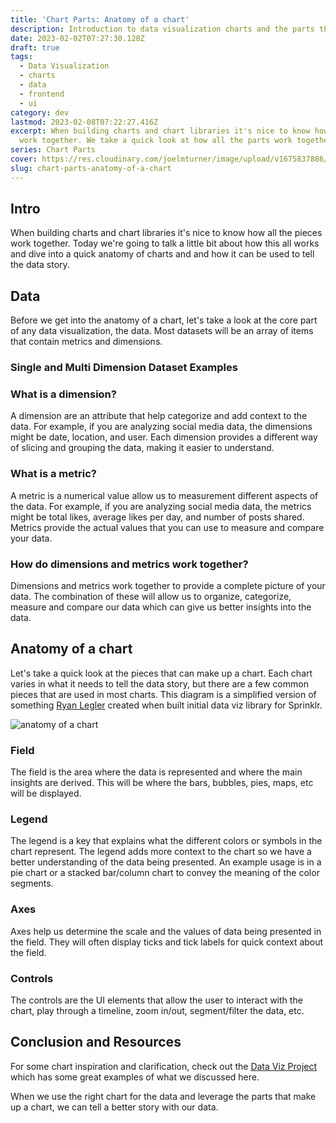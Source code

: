 ```yaml
---
title: 'Chart Parts: Anatomy of a chart'
description: Introduction to data visualization charts and the parts that make them up.
date: 2023-02-02T07:27:30.128Z
draft: true
tags:
  - Data Visualization
  - charts
  - data
  - frontend
  - ui
category: dev
lastmod: 2023-02-08T07:22:27.416Z
excerpt: When building charts and chart libraries it's nice to know how all the pieces
  work together. We take a quick look at how all the parts work together.
series: Chart Parts
cover: https://res.cloudinary.com/joelmturner/image/upload/v1675837886/Posts/anatomy_of_a_chart.jpg
slug: chart-parts-anatomy-of-a-chart
---
```



<YouTube youTubeId="jU5UbejrBhc" />

## Intro

When building charts and chart libraries it's nice to know how all the pieces work together. Today we're going to talk a little bit about how this all works and dive into a quick anatomy of charts and and how it can be used to tell the data story.

## Data

Before we get into the anatomy of a chart, let's take a look at the core part of any data visualization, the data. Most datasets will be an array of items that contain metrics and dimensions.

### Single and Multi Dimension Dataset Examples

<CodeSandbox codeSandboxId="react-single-and-stacked-bar-chart-with-visx-0ieqrf" />

### What is a dimension?

A dimension are an attribute that help categorize and add context to the data. For example, if you are analyzing social media data, the dimensions might be date, location, and user. Each dimension provides a different way of slicing and grouping the data, making it easier to understand.

### What is a metric?

A metric is a numerical value allow us to measurement different aspects of the data. For example, if you are analyzing social media data, the metrics might be total likes, average likes per day, and number of posts shared. Metrics provide the actual values that you can use to measure and compare your data.

### How do dimensions and metrics work together?

Dimensions and metrics work together to provide a complete picture of your data. The combination of these will allow us to organize, categorize, measure and compare our data which can give us better insights into the data.

## Anatomy of a chart

Let's take a quick look at the pieces that can make up a chart. Each chart varies in what it needs to tell the data story, but there are a few common pieces that are used in most charts. This diagram is a simplified version of something [Ryan Legler](https://www.linkedin.com/in/ryan-legler-b0807853) created when built initial data viz library for Sprinklr.

![anatomy of a chart](https://res.cloudinary.com/joelmturner/image/upload/v1675838326/Posts/anatomy_of_a_chart_diagram.png 'Anatomy of a chart')

### Field

The field is the area where the data is represented and where the main insights are derived. This will be where the bars, bubbles, pies, maps, etc will be displayed.

### Legend

The legend is a key that explains what the different colors or symbols in the chart represent. The legend adds more context to the chart so we have a better understanding of the data being presented. An example usage is in a pie chart or a stacked bar/column chart to convey the meaning of the color segments.

### Axes

Axes help us determine the scale and the values of data being presented in the field. They will often display ticks and tick labels for quick context about the field.

### Controls

The controls are the UI elements that allow the user to interact with the chart, play through a timeline, zoom in/out, segment/filter the data, etc.

## Conclusion and Resources

For some chart inspiration and clarification, check out the [Data Viz Project](https://datavizproject.com/) which has some great examples of what we discussed here.

When we use the right chart for the data and leverage the parts that make up a chart, we can tell a better story with our data.
